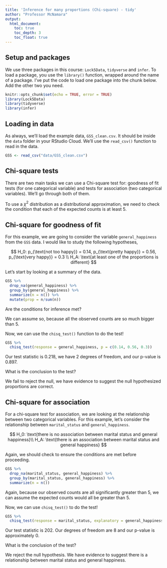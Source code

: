 ```yaml
---
title: 'Inference for many proportions (Chi-square) - tidy'
author: "Professor McNamara"
output:
  html_document:
    toc: true
    toc_depth: 3
    toc_float: true
---
```


## Setup and packages

We use three packages in this course: `Lock5Data`, `tidyverse` and `infer`. To load a package, you use the `library()` function, wrapped around the name of a package. I've put the code to load one package into the chunk below. Add the other two you need. 

```r
knitr::opts_chunk$set(echo = TRUE, error = TRUE)
library(Lock5Data)
library(tidyverse)
library(infer)
```

## Loading in data

As always, we'll load the example data, `GSS_clean.csv`. It should be inside the `data` folder in your RStudio Cloud. We'll use the `read_csv()` function to read in the data. 

```r
GSS <- read_csv("data/GSS_clean.csv")
```

## Chi-square tests

There are two main tasks we can use a Chi-square test for: goodness of fit tests (for one categorical variable) and tests for association (two categorical variables). We'll go through both of them. 

To use a $\chi^2$ distribution as a distributional approximation, we need to check the condition that each of the expected counts is at least 5.

## Chi-square for goodness of fit

For this example, we are going to consider the variable `general_happiness` from the `GSS` data. I would like to study the following hypotheses,

$$
H_0: p_{\text{not too happy}} = 0.14, p_{\text{pretty happy}} = 0.56, p_{\text{very happy}} = 0.3 \\
H_A: \text{at least one of the proportions is different}
$$


Let's start by looking at a summary of the data. 

```r
GSS %>%
  drop_na(general_happiness) %>%
  group_by(general_happiness) %>%
  summarize(n = n()) %>%
  mutate(prop = n/sum(n))
```

Are the conditions for inference met? 

We can assume so, because all the observed counts are so much bigger than 5. 

Now, we can use the `chisq_test()` function to do the test!

```r
GSS %>%
  chisq_test(response = general_happiness, p = c(0.14, 0.56, 0.3))
```

Our test statistic is 0.218, we have 2 degrees of freedom, and our p-value is 0.897. 

What is the conclusion to the test?

We fail to reject the null, we have evidence to suggest the null hypothesized proportions are correct. 

## Chi-square for association

For a chi-square test for association, we are looking at the relationship between two categorical variables. For this example, let's consider the relationship between `marital_status` and `general_happiness`. 

$$
H_0: \text{there is no association between marital status and general happiness}\\
H_A: \text{there is an association between marital status and general happiness}
$$

Again, we should check to ensure the conditions are met before proceeding. 

```r
GSS %>%
  drop_na(marital_status, general_happiness) %>%
  group_by(marital_status, general_happiness) %>%
  summarize(n = n())
```

Again, because our observed counts are all significantly greater than 5, we can assume the expected counts would all be greater than 5. 

Now, we can use `chisq_test()` to do the test!

```r
GSS %>%
  chisq_test(response = marital_status, explanatory = general_happiness)
```

Our test statistic is 202. Our degrees of freedom are 8 and our p-value is approximately 0. 

What is the conclusion of the test?

We reject the null hypothesis. We have evidence to suggest there is a relationship between marital status and general happiness. 
